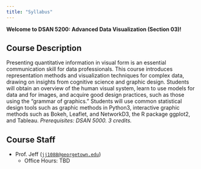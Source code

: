 ```yaml
---
title: "Syllabus"
---
```


**Welcome to DSAN 5200: Advanced Data Visualization (Section 03)!**

## Course Description

Presenting quantitative information in visual form is an essential communication skill for data professionals. This course introduces representation methods and visualization techniques for complex data, drawing on insights from cognitive science and graphic design. Students will obtain an overview of the human visual system, learn to use models for data and for images, and acquire good design practices, such as those using the “grammar of graphics.” Students will use common statistical design tools such as graphic methods in Python3, interactive graphic methods such as Bokeh, Leaflet, and NetworkD3, the R package ggplot2, and Tableau. *Prerequisites: DSAN 5000. 3 credits.*

## Course Staff

* Prof. Jeff (<a href='mailto:jj1088@georgetown.edu' target='_blank'>`jj1088@georgetown.edu`</a>)
  * Office Hours: TBD


